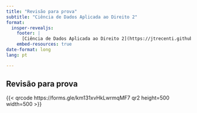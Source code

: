 ```yaml
---
title: "Revisão para prova"
subtitle: "Ciência de Dados Aplicada ao Direito 2"
format:
  insper-revealjs:
    footer: |
      [Ciência de Dados Aplicada ao Direito 2](https://jtrecenti.github.io/202461-cdad2/)
    embed-resources: true
date-format: long
lang: pt

---
```



## Revisão para prova

{{< qrcode https://forms.gle/km131xvHkLwrmqMF7 qr2 height=500 width=500 >}}

